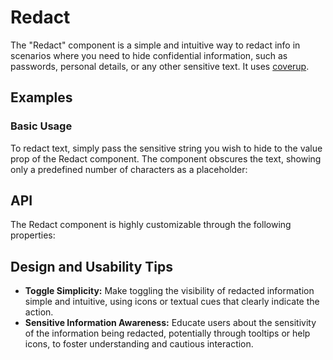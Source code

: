
<Meta title="Docs/Components/Data/Redact" />

# Redact
The "Redact" component is a simple and intuitive way to redact info in scenarios where you need to hide confidential information, such as passwords, personal details, or any other sensitive text.
It uses [coverup](https://www.npmjs.com/package/coverup).
## Examples
### Basic Usage
To redact text, simply pass the sensitive string you wish to hide to the value prop of the Redact component. 
The component obscures the text, showing only a predefined number of characters as a placeholder:
<Canvas sourceState="shown" of={RedactStories.Basic} />

## API
The Redact component is highly customizable through the following properties:
<ArgTypes of={Redact} />

## Design and Usability Tips

- **Toggle Simplicity:** Make toggling the visibility of redacted information simple and intuitive, using icons or textual cues that clearly indicate the action.
- **Sensitive Information Awareness:** Educate users about the sensitivity of the information being redacted, potentially through tooltips or help icons, to foster understanding and cautious interaction.